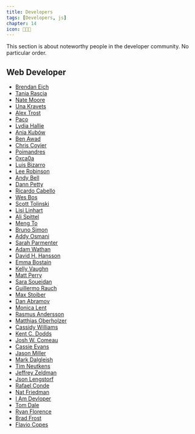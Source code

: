 ```yaml
---
title: Developers
tags: [Developers, js]
chapter: 14
icon: 👩🏼‍💻
---
```


This section is about noteworthy people in the developer community.
No particular order.

## Web Developer

- [Brendan Eich](https://twitter.com/BrendanEich)
- [Tania Rascia](https://twitter.com/taniarascia)
- [Nate Moore](https://twitter.com/n_moore)
- [Una Kravets](https://twitter.com/Una)
- [Alex Trost](https://twitter.com/trostcodes)
- [Paco](https://twitter.com/pacocoursey)
- [Lydia Hallie](https://twitter.com/lydiahallie)
- [Ania Kubów](https://twitter.com/ania_kubow)
- [Ben Awad](https://twitter.com/benawad)
- [Chris Coyier](https://twitter.com/chriscoyier)
- [Poimandres](https://twitter.com/pmndrs)
- [0xca0a](https://twitter.com/0xca0a)
- [Luis Bizarro](https://twitter.com/lhbizarro)
- [Lee Robinson](https://twitter.com/leeerob)
- [Andy Bell](https://twitter.com/piccalilli_)
- [Dann Petty](https://twitter.com/DannPetty)
- [Ricardo Cabello](https://twitter.com/mrdoob)
- [Wes Bos](https://twitter.com/wesbos)
- [Scott Tolinski](https://twitter.com/stolinski)
- [Lisi Linhart](https://twitter.com/lisi_linhart)
- [Ali Spittel](https://twitter.com/ASpittel)
- [Meng To](https://twitter.com/MengTo)
- [Bruno Simon](https://twitter.com/bruno_simon)
- [Addy Osmani](https://twitter.com/addyosmani)
- [Sarah Parmenter](https://twitter.com/sazzy)
- [Adam Wathan](https://twitter.com/adamwathan)
- [David H. Hansson](https://twitter.com/dhh)
- [Emma Bostain](https://twitter.com/emmabostain)
- [Kelly Vaughn](https://twitter.com/kvlly)
- [Matt Perry](https://twitter.com/mattgperry)
- [Sara Soueidan](https://twitter.com/SaraSoueidan)
- [Guillermo Rauch](https://twitter.com/rauchg)
- [Max Stoiber](https://twitter.com/mxstbr)
- [Dan Abramov](https://twitter.com/dan_abramov)
- [Monica Lent](https://twitter.com/monicalent)
- [Rasmus Andersson](https://twitter.com/rsms)
- [Matthias Oberholzer](https://twitter.com/motcodes)
- [Cassidy Williams](https://twitter.com/cassidoo)
- [Kent C. Dodds](https://twitter.com/kentcdodds)
- [Josh W. Comeau](https://twitter.com/JoshWComeau)
- [Cassie Evans](https://twitter.com/cassiecodes)
- [Jason Miller](https://twitter.com/_developit)
- [Mark Dalgleish](https://twitter.com/markdalgleish)
- [Tim Neutkens](https://twitter.com/timneutkens)
- [Jeffrey Zeldman](https://twitter.com/zeldman)
- [Json Lengstorf](https://twitter.com/jlengstorf)
- [Rafael Conde](https://twitter.com/rafahari)
- [Nat Friedman](https://twitter.com/natfriedman)
- [I Am Devloper](https://twitter.com/iamdevloper)
- [Tom Dale](https://twitter.com/tomdale)
- [Ryan Florence](https://twitter.com/ryanflorence)
- [Brad Frost](https://twitter.com/brad_frost)
- [Flavio Copes](https://twitter.com/flaviocopes)

